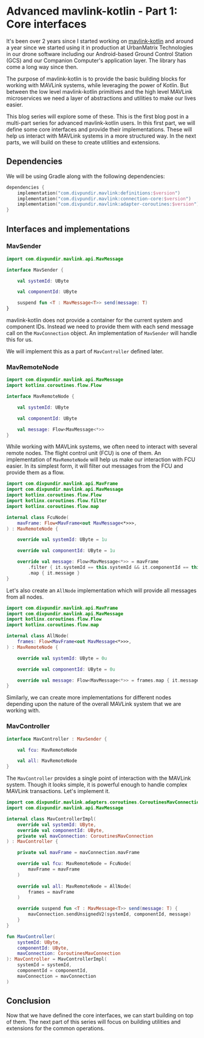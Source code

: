 # Advanced mavlink-kotlin - Part 1: Core interfaces

It's been over 2 years since I started working on [mavlink-kotlin](https://github.com/divyanshupundir/mavlink-kotlin)
and around a year since we started using it in production at UrbanMatrix Technologies in our drone software including
our Android-based Ground Control Station (GCS) and our Companion Computer's application layer. The library has come a
long way since then.

The purpose of mavlink-kotlin is to provide the basic building blocks for working with MAVLink systems, while
leveraging the power of Kotlin. But between the low level mavlink-kotlin primitives and the high level MAVLink
microservices we need a layer of abstractions and utilities to make our lives easier.

This blog series will explore some of these. This is the first blog post in a multi-part series for advanced
mavlink-kotlin users. In this first part, we will define some core interfaces and provide their implementations. These
will help us interact with MAVLink systems in a more structured way. In the next parts, we will build on these to
create utilities and extensions.

## Dependencies

We will be using Gradle along with the following dependencies:

```kotlin
dependencies {
    implementation("com.divpundir.mavlink:definitions:$version")
    implementation("com.divpundir.mavlink:connection-core:$version")
    implementation("com.divpundir.mavlink:adapter-coroutines:$version")
}
```

## Interfaces and implementations

### MavSender

```kotlin
import com.divpundir.mavlink.api.MavMessage

interface MavSender {

    val systemId: UByte

    val componentId: UByte

    suspend fun <T : MavMessage<T>> send(message: T)
}
```

mavlink-kotlin does not provide a container for the current system and component IDs. Instead we need to provide them
with each send message call on the `MavConnection` object. An implementation of `MavSender` will handle this for us.

We will implement this as a part of `MavController` defined later.

### MavRemoteNode

```kotlin
import com.divpundir.mavlink.api.MavMessage
import kotlinx.coroutines.flow.Flow

interface MavRemoteNode {

    val systemId: UByte

    val componentId: UByte

    val message: Flow<MavMessage<*>>
}
```

While working with MAVLink systems, we often need to interact with several remote nodes. The flight control unit (FCU)
is one of them. An implementation of `MavRemoteNode` will help us make our interaction with FCU easier. In its simplest
form, it will filter out messages from the FCU and provide them as a flow.

```kotlin
import com.divpundir.mavlink.api.MavFrame
import com.divpundir.mavlink.api.MavMessage
import kotlinx.coroutines.flow.Flow
import kotlinx.coroutines.flow.filter
import kotlinx.coroutines.flow.map

internal class FcuNode(
    mavFrame: Flow<MavFrame<out MavMessage<*>>>,
) : MavRemoteNode {

    override val systemId: UByte = 1u

    override val componentId: UByte = 1u

    override val message: Flow<MavMessage<*>> = mavFrame
        .filter { it.systemId == this.systemId && it.componentId == this.componentId }
        .map { it.message }
}
```

Let's also create an `AllNode` implementation which will provide all messages from all nodes.

```kotlin
import com.divpundir.mavlink.api.MavFrame
import com.divpundir.mavlink.api.MavMessage
import kotlinx.coroutines.flow.Flow
import kotlinx.coroutines.flow.map

internal class AllNode(
    frames: Flow<MavFrame<out MavMessage<*>>>,
) : MavRemoteNode {

    override val systemId: UByte = 0u

    override val componentId: UByte = 0u

    override val message: Flow<MavMessage<*>> = frames.map { it.message }
}
```

Similarly, we can create more implementations for different nodes depending upon the nature of the overall MAVLink
system that we are working with.

### MavController

```kotlin
interface MavController : MavSender {

    val fcu: MavRemoteNode

    val all: MavRemoteNode
}
```

The `MavController` provides a single point of interaction with the MAVLink system. Though it looks simple, it is
powerful enough to handle complex MAVLink transactions. Let's implement it.

```kotlin
import com.divpundir.mavlink.adapters.coroutines.CoroutinesMavConnection
import com.divpundir.mavlink.api.MavMessage

internal class MavControllerImpl(
    override val systemId: UByte,
    override val componentId: UByte,
    private val mavConnection: CoroutinesMavConnection
) : MavController {

    private val mavFrame = mavConnection.mavFrame

    override val fcu: MavRemoteNode = FcuNode(
        mavFrame = mavFrame
    )
    
    override val all: MavRemoteNode = AllNode(
        frames = mavFrame
    )

    override suspend fun <T : MavMessage<T>> send(message: T) {
        mavConnection.sendUnsignedV2(systemId, componentId, message)
    }
}

fun MavController(
    systemId: UByte,
    componentId: UByte,
    mavConnection: CoroutinesMavConnection
): MavController = MavControllerImpl(
    systemId = systemId,
    componentId = componentId,
    mavConnection = mavConnection
)
```

## Conclusion

Now that we have defined the core interfaces, we can start building on top of them. The next part of this series will
focus on building utilities and extensions for the common operations.
